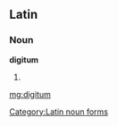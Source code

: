 ==Latin==

===Noun===
'''digitum''' {{m}}

# {{inflection of|digitus||acc|s|lang=la}}

[[Category:Latin noun forms]]

[[mg:digitum]]